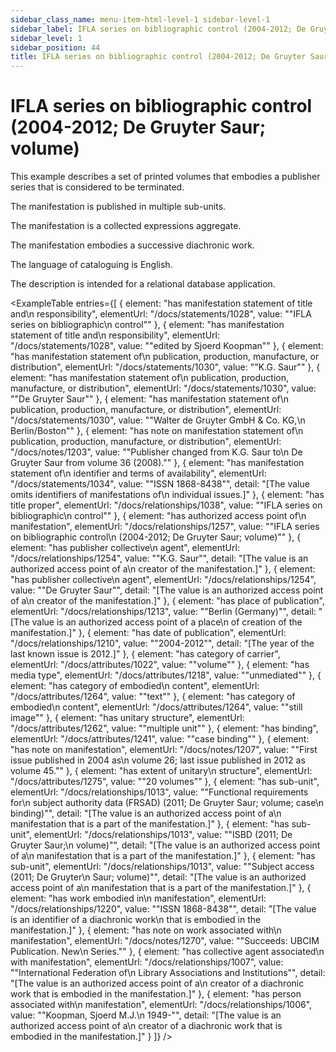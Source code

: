 ```yaml
---
sidebar_class_name: menu-item-html-level-1 sidebar-level-1
sidebar_label: IFLA series on bibliographic control (2004-2012; De Gruyter Saur; volume)
sidebar_level: 1
sidebar_position: 44
title: IFLA series on bibliographic control (2004-2012; De Gruyter Saur; volume)
---
```


# IFLA series on bibliographic control (2004-2012; De Gruyter Saur; volume)

This example describes a set of printed volumes that embodies a publisher series that
              is considered to be terminated.

The manifestation is published in multiple sub-units.

The manifestation is a collected expressions aggregate.

The manifestation embodies a successive diachronic work.

The language of cataloguing is English.

The description is intended for a relational database application.

<ExampleTable
  entries={[
    {
      element: "has manifestation statement of title and\n                    responsibility",
      elementUrl: "/docs/statements/1028",
      value: "\"IFLA series on bibliographic\n                  control\""
    },
    {
      element: "has manifestation statement of title and\n                    responsibility",
      elementUrl: "/docs/statements/1028",
      value: "\"edited by Sjoerd Koopman\""
    },
    {
      element: "has manifestation statement of\n                    publication, production, manufacture, or distribution",
      elementUrl: "/docs/statements/1030",
      value: "\"K.G. Saur\""
    },
    {
      element: "has manifestation statement of\n                    publication, production, manufacture, or distribution",
      elementUrl: "/docs/statements/1030",
      value: "\"De Gruyter Saur\""
    },
    {
      element: "has manifestation statement of\n                    publication, production, manufacture, or distribution",
      elementUrl: "/docs/statements/1030",
      value: "\"Walter de Gruyter GmbH & Co. KG,\n                  Berlin/Boston\""
    },
    {
      element: "has note on manifestation statement of\n                    publication, production, manufacture, or distribution",
      elementUrl: "/docs/notes/1203",
      value: "\"Publisher changed from K.G. Saur to\n                  De Gruyter Saur from volume 36 (2008).\""
    },
    {
      element: "has manifestation statement of\n                      identifier and terms of availability",
      elementUrl: "/docs/statements/1034",
      value: "\"ISSN 1868-8438\"",
      detail: "[The value omits identifiers of manifestations of\n                      individual issues.]"
    },
    {
      element: "has title proper",
      elementUrl: "/docs/relationships/1038",
      value: "\"IFLA series on bibliographic\n                  control\""
    },
    {
      element: "has authorized access point of\n                    manifestation",
      elementUrl: "/docs/relationships/1257",
      value: "\"IFLA series on bibliographic control\n                  (2004-2012; De Gruyter Saur; volume)\""
    },
    {
      element: "has publisher collective\n                    agent",
      elementUrl: "/docs/relationships/1254",
      value: "\"K.G. Saur\"",
      detail: "[The value is an authorized access point of a\n                      creator of the manifestation.]"
    },
    {
      element: "has publisher collective\n                    agent",
      elementUrl: "/docs/relationships/1254",
      value: "\"De Gruyter Saur\"",
      detail: "[The value is an authorized access point of a\n                      creator of the manifestation.]"
    },
    {
      element: "has place of publication",
      elementUrl: "/docs/relationships/1213",
      value: "\"Berlin (Germany)\"",
      detail: "[The value is an authorized access point of a place\n                      of creation of the manifestation.]"
    },
    {
      element: "has date of publication",
      elementUrl: "/docs/relationships/1210",
      value: "\"2004-2012\"",
      detail: "[The year of the last known issue is 2012.]"
    },
    {
      element: "has category of carrier",
      elementUrl: "/docs/attributes/1022",
      value: "\"volume\""
    },
    {
      element: "has media type",
      elementUrl: "/docs/attributes/1218",
      value: "\"unmediated\""
    },
    {
      element: "has category of embodied\n                  content",
      elementUrl: "/docs/attributes/1264",
      value: "\"text\""
    },
    {
      element: "has category of embodied\n                  content",
      elementUrl: "/docs/attributes/1264",
      value: "\"still image\""
    },
    {
      element: "has unitary structure",
      elementUrl: "/docs/attributes/1262",
      value: "\"multiple unit\""
    },
    {
      element: "has binding",
      elementUrl: "/docs/attributes/1241",
      value: "\"case binding\""
    },
    {
      element: "has note on manifestation",
      elementUrl: "/docs/notes/1207",
      value: "\"First issue published in 2004 as\n                  volume 26; last issue published in 2012 as volume 45.\""
    },
    {
      element: "has extent of unitary\n                  structure",
      elementUrl: "/docs/attributes/1275",
      value: "\"20 volumes\""
    },
    {
      element: "has sub-unit",
      elementUrl: "/docs/relationships/1013",
      value: "\"Functional requirements for\n                    subject authority data (FRSAD) (2011; De Gruyter Saur; volume; case\n                    binding)\"",
      detail: "[The value is an authorized access point of a\n                      manifestation that is a part of the manifestation.]"
    },
    {
      element: "has sub-unit",
      elementUrl: "/docs/relationships/1013",
      value: "\"ISBD (2011; De Gruyter Saur;\n                    volume)\"",
      detail: "[The value is an authorized access point of a\n                      manifestation that is a part of the manifestation.]"
    },
    {
      element: "has sub-unit",
      elementUrl: "/docs/relationships/1013",
      value: "\"Subject access (2011; De Gruyter\n                    Saur; volume)\"",
      detail: "[The value is an authorized access point of a\n                      manifestation that is a part of the manifestation.]"
    },
    {
      element: "has work embodied in\n                      manifestation",
      elementUrl: "/docs/relationships/1220",
      value: "\"ISSN 1868-8438\"",
      detail: "[The value is an identifier of a diachronic work\n                      that is embodied in the manifestation.]"
    },
    {
      element: "has note on work associated with\n                    manifestation",
      elementUrl: "/docs/notes/1270",
      value: "\"Succeeds: UBCIM Publication. New\n                  Series.\""
    },
    {
      element: "has collective agent associated\n                      with manifestation",
      elementUrl: "/docs/relationships/1007",
      value: "\"International Federation of\n                    Library Associations and Institutions\"",
      detail: "[The value is an authorized access point of a\n                      creator of a diachronic work that is embodied in the manifestation.]"
    },
    {
      element: "has person associated with\n                      manifestation",
      elementUrl: "/docs/relationships/1006",
      value: "\"Koopman, Sjoerd M.J.\n                    1949-\"",
      detail: "[The value is an authorized access point of a\n                      creator of a diachronic work that is embodied in the manifestation.]"
    }
  ]}
/>
